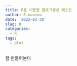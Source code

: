 ```yaml
---
title: R을 이용한 블로그생성 테스트
author: E.nanino
date: '2022-03-30'
slug: R
categories:
  - R
tags:
  - plot
---
```


함 만들어본다